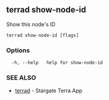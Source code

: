 ## terrad show-node-id

Show this node's ID

```
terrad show-node-id [flags]
```

### Options

```
  -h, --help   help for show-node-id
```

### SEE ALSO

* [terrad](terrad.md)	 - Stargate Terra App


